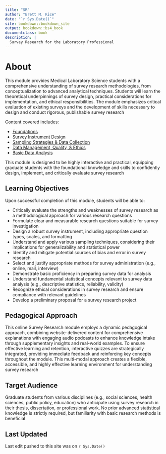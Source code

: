 ```yaml
---
title: "SR"
author: "Brett M. Rice"
date: "`r Sys.Date()`"
site: bookdown::bookdown_site
output: bookdown::bs4_book
documentclass: book
description: |
  Survey Research for the Laboratory Professional
---
```


# **About** {-}

This module provides Medical Laboratory Science students with a comprehensive understanding of survey research methodologies, from conceptualization to advanced analytical techniques. Students will learn the theoretical underpinnings of survey design, practical considerations for implementation, and ethical responsibilities. The module emphasizes critical evaluation of existing surveys and the development of skills necessary to design and conduct rigorous, publishable survey research

Content covered includes:

* [Foundations](learning-objectives-1.html)
* [Survey Instrument Design](learning-objectives-2.html)
* [Sampling Strategies & Data Collection](learning-objectives-3.html)
* [Data Management, Quality, & Ethics](learning-objectives-4.html)
* [Basic Data Analysis](learning-objectives-5.html)

This module is designed to be highly interactive and practical, equipping graduate students with the foundational knowledge and skills to confidently design, implement, and critically evaluate survey research

## **Learning Objectives** {-}

Upon successful completion of this module, students will be able to:

* Critically evaluate the strengths and weaknesses of survey research as a methodological approach for various research questions
* Formulate clear and measurable research questions suitable for survey investigation
* Design a robust survey instrument, including appropriate question types, scales, and formatting
* Understand and apply various sampling techniques, considering their implications for generalizability and statistical power
* Identify and mitigate potential sources of bias and error in survey research
* Select and justify appropriate methods for survey administration (e.g., online, mail, interview)
* Demonstrate basic proficiency in preparing survey data for analysis
* Understand fundamental statistical concepts relevant to survey data analysis (e.g., descriptive statistics, reliability, validity)
* Recognize ethical considerations in survey research and ensure compliance with relevant guidelines
* Develop a preliminary proposal for a survey research project

## **Pedagogical Approach** {-}

This online Survey Research module employs a dynamic pedagogical approach, combining website-delivered content for comprehensive explanations with engaging audio podcasts to enhance knowledge intake through supplementary insights and real-world examples. To ensure effective learning and retention, interactive quizzes are strategically integrated, providing immediate feedback and reinforcing key concepts throughout the module. This multi-modal approach creates a flexible, accessible, and highly effective learning environment for understanding survey research

## **Target Audience** {-}

Graduate students from various disciplines (e.g., social sciences, health sciences, public policy, education) who anticipate using survey research in their thesis, dissertation, or professional work. No prior advanced statistical knowledge is strictly required, but familiarity with basic research methods is beneficial


## **Last Updated** {-}

Last edit pushed to this site was on <span id="last_updated">`r Sys.Date()`</span>
